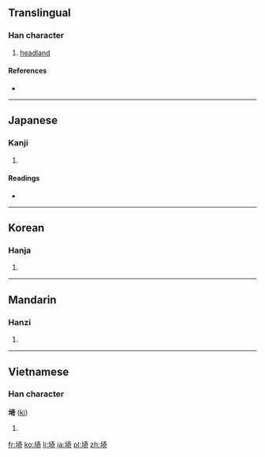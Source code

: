 {{also|崎}}
==Translingual==

===Han character===
{{Han char|rn=32|rad=土|as=08|sn=11|four=4412<sub>1</sub>|canj=土大一口 (GKMR)|ids=⿰[[土]][[奇]]}}

# [[headland]]

====References====
* {{Han ref|kx=0231.170|dkj=05201|dj=0468.090|hdz=10452.010|uh=57FC|ud=22524|bh=D4C3|bd=54467}}

----

==Japanese==

===Kanji===
{{ja-kanji|grade=|rs=土08}}

# {{defn|lang=ja|sort=土08}}

====Readings====
* {{ja-readings|on=[[き]] (ki)|kun=[[さき]] (saki)}}

----

==Korean==

===Hanja===
{{ko-hanja|hangeul=기|rv=gi|mr=ki}}

# {{defn|lang=ko|sort=土08}}

----

==Mandarin==

===Hanzi===
{{cmn-hanzi|pin=[[qí]] ([[qi2]])|wg=ch'i<sup>2</sup>}}

# {{defn|lang=cmn|sort=土08}}

----

==Vietnamese==

===Han character===
'''埼''' ([[kì]])

# {{defn|vi}}

[[fr:埼]]
[[ko:埼]]
[[li:埼]]
[[ja:埼]]
[[pl:埼]]
[[zh:埼]]